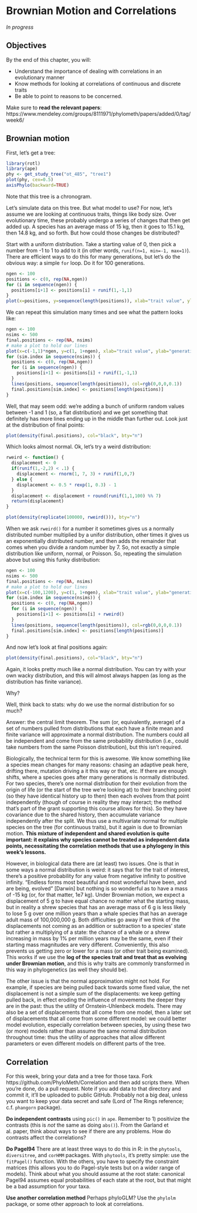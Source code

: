 # Brownian Motion and Correlations

*In progress*

## Objectives

By the end of this chapter, you will:

* Understand the importance of dealing with correlations in an evolutionary manner
* Know methods for looking at correlations of continuous and discrete traits
* Be able to point to reasons to be concerned.

Make sure to **read the relevant papers**: https://www.mendeley.com/groups/8111971/phylometh/papers/added/0/tag/week6/    

## Brownian motion

First, let's get a tree:

```r
library(rotl)
library(ape)
phy <- get_study_tree("ot_485", "tree1")
plot(phy, cex=0.5)
axisPhylo(backward=TRUE)
```

Note that this tree is a chronogram.

Let's simulate data on this tree. But what model to use? For now, let's assume we are looking at continuous traits, things like body size. Over evolutionary time, these probably undergo a series of changes that then get added up. A species has an average mass of 15 kg, then it goes to 15.1 kg, then 14.8 kg, and so forth. But how could those changes be distributed?

Start with a uniform distribution. Take a starting value of 0, then pick a number from -1 to 1 to add to it (in other words, `runif(n=1, min=-1, max=1)`). There are efficient ways to do this for many generations, but let's do the obvious way: a simple `for` loop. Do it for 100 generations.

```r
ngen <- 100
positions <- c(0, rep(NA,ngen))
for (i in sequence(ngen)) {
  positions[i+1] <- positions[i] + runif(1,-1,1)
}
plot(x=positions, y=sequence(length(positions)), xlab="trait value", ylab="generation", bty="n", type="l")
```

We can repeat this simulation many times and see what the pattern looks like:

```r
ngen <- 100
nsims <- 500
final.positions <- rep(NA, nsims)
# make a plot to hold our lines
plot(x=c(-1,1)*ngen, y=c(1, 1+ngen), xlab="trait value", ylab="generation", bty="n", type="n")
for (sim.index in sequence(nsims)) {
  positions <- c(0, rep(NA,ngen))
  for (i in sequence(ngen)) {
    positions[i+1] <- positions[i] + runif(1,-1,1)
  }
  lines(positions, sequence(length(positions)), col=rgb(0,0,0,0.1))
  final.positions[sim.index] <- positions[length(positions)]
}
```

Well, that may seem odd: we're adding a bunch of uniform random values between -1 and 1 (so, a flat distribution) and we get something that definitely has more lines ending up in the middle than further out. Look just at the distribution of final points:

```r
plot(density(final.positions), col="black", bty="n")
```

Which looks almost normal. Ok, let's try a weird distribution:

```r
rweird <- function() {
  displacement <- 0
  if(runif(1,-2,2) < .1) {
    displacement <- rnorm(1, 7, 3) + runif(1,0,7)
  } else {
    displacement <- 0.5 * rexp(1, 0.3) - 1
  }
  displacement <- displacement + round(runif(1,1,100) %% 7)
  return(displacement)  
}

plot(density(replicate(100000, rweird())), bty="n")
```

When we ask `rweird()` for a number it sometimes gives us a normally distributed number multiplied by a unifor distribution, other times it gives us an exponentially distributed number, and then adds the remainder that comes when you divide a random number by 7. So, not exactly a simple distribution like uniform, normal, or Poisson. So, repeating the simulation above but using this funky distribution:

```r
ngen <- 100
nsims <- 500
final.positions <- rep(NA, nsims)
# make a plot to hold our lines
plot(x=c(-100,1200), y=c(1, 1+ngen), xlab="trait value", ylab="generation", bty="n", type="n")
for (sim.index in sequence(nsims)) {
  positions <- c(0, rep(NA,ngen))
  for (i in sequence(ngen)) {
    positions[i+1] <- positions[i] + rweird()
  }
  lines(positions, sequence(length(positions)), col=rgb(0,0,0,0.1))
  final.positions[sim.index] <- positions[length(positions)]
}
```

And now let's look at final positions again:

```r
plot(density(final.positions), col="black", bty="n")
```

Again, it looks pretty much like a normal distribution. You can try with your own wacky distribution, and this will almost always happen (as long as the distribution has finite variance).

Why?

Well, think back to stats: why do we use the normal distribution for so much?

Answer: the central limit theorem. The sum (or, equivalently, average) of a set of numbers pulled from distributions that each have a finite mean and finite variance will approximate a normal distribution. The numbers could all be independent and come from the same probability distribution (i.e., could take numbers from the same Poisson distribution), but this isn't required.

Biologically, the technical term for this is awesome. We know something like a species mean changes for many reasons: chasing an adaptive peak here, drifting there, mutation driving a it this way or that, etc. If there are enough shifts, where a species goes after many generations is normally distributed. For two species, there's one normal distribution for their evolution from the origin of life (or the start of the tree we're looking at) to their branching point (so they have identical history up to then) then each evolves from that point independently (though of course in reality they may interact; the method that's part of the grant supporting this course allows for this). So they have covariance due to the shared history, then accumulate variance independently after the split. We thus use a multivariate normal for multiple species on the tree (for continuous traits), but it again is due to Brownian motion. **This mixture of independent and shared evolution is quite important: it explains why species cannot be treated as independent data points, necessitating the correlation methods that use a phylogeny in this week's lessons.**

However, in biological data there are (at least) two issues. One is that in some ways a normal distribution is weird: it says that for the trait of interest, there's a positive probability for any value from negative infinity to positive infinity. "Endless forms most beautiful and most wonderful have been, and are being, evolved" [Darwin] but nothing is so wonderful as to have a mass of -15 kg (or, for that matter, 1e7 kg). Under Brownian motion, we expect a displacement of 5 g to have equal chance no matter what the starting mass, but in reality a shrew species that has an average mass of 6 g is less likely to lose 5 g over one million years than a whale species that has an average adult mass of 100,000,000 g. Both difficulties go away if we think of the displacements not coming as an addition or subtraction to a species' state but rather a multiplying of a state: the chance of a whale or a shrew increasing in mass by 1% per million years may be the same, even if their starting mass magnitudes are very different. Conveniently, this also prevents us getting zero or lower for a mass (or other trait being examined). This works if we use the **log of the species trait and treat that as evolving under Brownian motion**, and this is why traits are commonly transformed in this way in phylogenetics (as well they should be).

The other issue is that the normal approximation might not hold. For example, if species are being pulled back towards some fixed value, the net displacement is not a simple sum of the displacements: we keep getting pulled back, in effect eroding the influence of movements the deeper they are in the past: thus the utility of Ornstein-Uhlenbeck models. There may also be a set of displacements that all come from one model, then a later set of displacements that all come from some different model: we could better model evolution, especially correlation between species, by using these two (or more) models rather than assume the same normal distribution throughout time: thus the utility of approaches that allow different parameters or even different models on different parts of the tree.


## Correlation
For this week, bring your data and a tree for those taxa. Fork https://github.com/PhyloMeth/Correlation and then add scripts there. When you're done, do a pull request. Note if you add data to that directory and commit it, it'll be uploaded to public GitHub. Probably not a big deal, unless you want to keep your data secret and safe (Lord of The Rings reference; c.f. `phangorn` package).

**Do independent contrasts** using `pic()` in `ape`. Remember to 1) positivize the contrasts (this is *not* the same as doing `abs()`). From the Garland et al. paper, think about ways to see if there are any problems. How do contrasts affect the correlations?

**Do Pagel94**
There are at least three ways to do this in R: in the `phytools`, `diversitree`, and `corHMM` packages. With `phytools`, it's pretty simple: use the `fitPagel()` function. With the others, you have to specify the constraint matrices (this allows you to do Pagel-style tests but on a wider range of models). Think about what you should assume at the root state: canonical Pagel94 assumes equal probabilities of each state at the root, but that might be a bad assumption for your taxa.

**Use another correlation method**
Perhaps phyloGLM? Use the `phylolm` package, or some other approach to look at correlations.
